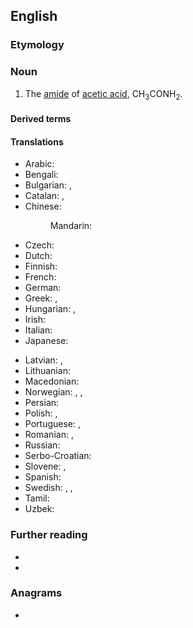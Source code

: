 {{also|acétamide}}
==English==
{{wikipedia}}

===Etymology===
{{blend|en|acetyl|amide}}

===Noun===
{{en-noun}}

# {{lb|en|organic compound}} The [[amide]] of [[acetic acid]], CH<sub>3</sub>CONH<sub>2</sub>.

====Derived terms====
{{der2|lang=en
|iodoacetamide
|thioacetamide
|fluoroacetamide
|dichloroacetamide
|bromoacetamide
|hydroxyacetamide
|ketoacetamide
|arylacetamide
|acetamidase}}

====Translations====
{{trans-top|amide of acetic acid}}
* Arabic: {{t|ar|أسيتاميد}}
* Bengali: {{t|bn|অ্যাসিট্যামাইড|tr=êsiṭyāmāiḍ}}
* Bulgarian: {{t|bg|ацетамид}}, {{t|bg|етанамид}}
* Catalan: {{t|ca|acetamida|f}}, {{t|ca|etanamida}}
* Chinese:
*: Mandarin: {{t+|cmn|乙酰胺|tr=yǐxiānàn}}
* Czech: {{t|cs|acetamid}}
* Dutch: {{t|nl|aceetamide}}
* Finnish: {{t|fi|asetamidi}}
* French: {{t+|fr|acétamide|m}}
* German: {{t+|de|Acetamid|n}}
* Greek: {{t|el|αιθαναμίδιο}}, {{t|el|ακεταμίδιο}}
* Hungarian: {{t|hu|acetamid}}, {{t|hu|etánamid}}
* Irish: {{t|ga|aicéataimíd|f}}
* Italian: {{t+|it|acetammide|f}}
* Japanese: {{t|ja|アセトアミド|tr=asetoamido}}
{{trans-mid}}
* Latvian: {{t|lv|acetamīds}}, {{t|lv|etānamīds}}
* Lithuanian: {{t|lt|acetamidas}}
* Macedonian: {{t|mk|aцетамид}}
* Norwegian: {{t|no|acetamid}}, {{t|no|eddiksyreamid}}, {{t|no|etanamid}}
* Persian: {{t|fa|استامید}}
* Polish: {{t+|pl|acetamid|m}}, {{t|pl|etanoamid}}
* Portuguese: {{t|pt|acetamida|f}}, {{t|pt|etanamida}}
* Romanian: {{t+|ro|acetamidă}}, {{t|ro|etanamidă}}
* Russian: {{t+|ru|ацетамид}}
* Serbo-Croatian: {{t|sh|acetamid}}
* Slovene: {{t|sl|acetamid}}, {{t|sl|etanamid}}
* Spanish: {{t|es|acetamida|f}}
* Swedish: {{t|sv|etanamid}}, {{t|sv|etansyraamid}}, {{t+|sv|acetamid}}
* Tamil: {{t|ta|அசிட்டமைடு}}
* Uzbek: {{t|uz|atsetamid}}
{{trans-bottom}}

===Further reading===
* {{R:WebMineral}}
* {{R:mindat}}

===Anagrams===
* {{anagrams|en|a=aacdeeimt|emaciated}}